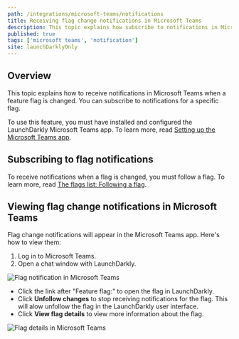 ```yaml
---
path: /integrations/microsoft-teams/notifications
title: Receiving flag change notifications in Microsoft Teams
description: This topic explains how subscribe to notifications in Microsoft Teams.
published: true
tags: ['microsoft teams', 'notification']
site: launchDarklyOnly
---
```


## Overview

This topic explains how to receive notifications in Microsoft Teams when a feature flag is changed. You can subscribe to notifications for a specific flag.

To use this feature, you must have installed and configured the LaunchDarkly Microsoft Teams app. To learn more, read [Setting up the Microsoft Teams app](/integrations/microsoft-teams/setting-up).

## Subscribing to flag notifications

To receive notifications when a flag is changed, you must follow a flag. To learn more, read [The flags list: Following a flag](/home/organize/flags-list#following-flags).

## Viewing flag change notifications in Microsoft Teams

Flag change notifications will appear in the Microsoft Teams app. Here's how to view them:

1. Log in to Microsoft Teams.
2. Open a chat window with LaunchDarkly.

![Flag notification in Microsoft Teams](teams-ld-flag-notification.png)

- Click the link after "Feature flag:" to open the flag in LaunchDarkly.
- Click **Unfollow changes** to stop receiving notifications for the flag. This will alow unfollow the flag in the LaunchDarkly user interface.
- Click **View flag details** to view more information about the flag.

![Flag details in Microsoft Teams](teams-ld-flag-details.png)
